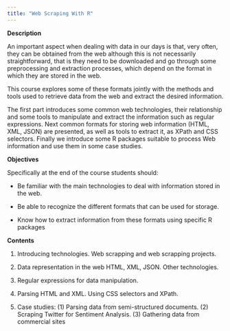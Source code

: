 ```yaml
---
title: "Web Scraping With R"
---
```


**Description**

An important aspect when dealing with data in our days is that, very often, they can be obtained from the web although this is not necessarily straightforward, that is they need to be downloaded and go through some preprocessing and extraction processes, which depend on the format in which they are stored in the web.

This course explores some of these formats jointly with the methods and tools used to retrieve data from the web and extract the desired information.

The first part introduces some common web technologies, their relationship and some tools to manipulate and extract the information such as regular expressions. Next common formats for storing web information (HTML, XML, JSON) are presented, as well as tools to extract it, as XPath and CSS selectors. Finally we introduce some R packages suitable to process Web information and use them in some case studies.

**Objectives**

Specifically at the end of the course students should:

-   Be familiar with the main technologies to deal with information stored in the web.

-   Be able to recognize the different formats that can be used for storage.

-   Know how to extract information from these formats using specific R packages

**Contents**

1.  Introducing technologies. Web scrapping and web scrapping projects.

2.  Data representation in the web HTML, XML, JSON. Other technologies.

3.  Regular expressions for data manipulation.

4.  Parsing HTML and XML. Using CSS selectors and XPath.

5.  Case studies: (1) Parsing data from semi-structured documents. (2) Scraping Twitter for Sentiment Analysis. (3) Gathering data from commercial sites
